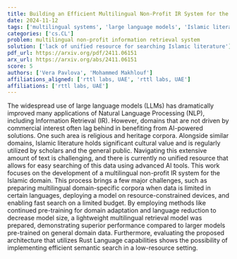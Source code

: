 ```yaml
---
title: Building an Efficient Multilingual Non-Profit IR System for the Islamic Domain Leveraging Multiprocessing Design in Rust
date: 2024-11-12
tags: ['multilingual systems', 'large language models', 'Islamic literature', 'AI-powered solutions', 'Rust programming language', 'Natural Language Processing', 'semantic search', 'domain-specific corpora', 'Information Retrieval']
categories: ['cs.CL']
problem: multilingual non-profit information retrieval system
solution: ['lack of unified resource for searching Islamic literature']
pdf_url: https://arxiv.org/pdf/2411.06151
arx_url: https://arxiv.org/abs/2411.06151
score: 5
authors: ['Vera Pavlova', 'Mohammed Makhlouf']
affiliations_aligned: ['rttl labs, UAE', 'rttl labs, UAE']
affiliations: ['rttl labs, UAE']
---
```



The widespread use of large language models (LLMs) has dramatically improved many applications of Natural Language Processing (NLP), including Information Retrieval (IR). However, domains that are not driven by commercial interest often lag behind in benefiting from AI-powered solutions. One such area is religious and heritage corpora. Alongside similar domains, Islamic literature holds significant cultural value and is regularly utilized by scholars and the general public. Navigating this extensive amount of text is challenging, and there is currently no unified resource that allows for easy searching of this data using advanced AI tools. This work focuses on the development of a multilingual non-profit IR system for the Islamic domain. This process brings a few major challenges, such as preparing multilingual domain-specific corpora when data is limited in certain languages, deploying a model on resource-constrained devices, and enabling fast search on a limited budget. By employing methods like continued pre-training for domain adaptation and language reduction to decrease model size, a lightweight multilingual retrieval model was prepared, demonstrating superior performance compared to larger models pre-trained on general domain data. Furthermore, evaluating the proposed architecture that utilizes Rust Language capabilities shows the possibility of implementing efficient semantic search in a low-resource setting.